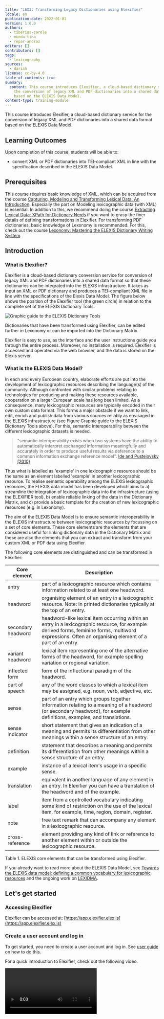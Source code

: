 ```yaml
---
title: "LEX3: Transforming Legacy Dictionaries using Elexifier"
locale: en
publication-date: 2022-01-01
version: 1.0.0
authors:
  - tiberius-carole
  - munda-tina
  - repar-andraz
editors: []
contributors: []
tags:
  - lexicography
sources:
  - dariah
license: cc-by-4.0
table-of-contents: true
summary:
  content: This course introduces Elexifier, a cloud-based dictionary service for
    the conversion of legacy XML and PDF dictionaries into a shared data format
    based on the ELEXIS Data Model.
content-type: training-module
---
```

This course introduces Elexifier, a cloud-based dictionary service for the conversion of legacy XML and PDF dictionaries into a shared data format based on the ELEXIS Data Model.

## Learning Outcomes

Upon completion of this course, students will be able to:

* convert XML or PDF dictionaries into TEI-compliant XML in line with the specification described in the ELEXIS Data Model.

## Prerequisites

This course requires basic knowledge of XML, which can be acquired from the course [Capturing, Modeling and Transforming Lexical Data: An Introduction](/id/3yV0rXgfTgBFa3jXHm1HX). Especially the part on Modeling lexicographic data (with XML) is essential. In addition to this, we recommend doing the course [Extracting Lexical Data: XPath for Dictionary Nerds](/id/XUDsnt3PCB0WTEr-6EM7w) if you want to grasp the finer details of defining transformations in Elexifier. For transforming PDF dictionaries, basic knowledge of Lexonomy is recommended. For this, check out the course [Lexonomy: Mastering the ELEXIS Dictionary Writing System](/id/Qm_2SzS_rGB-Py9YTCHYm).

## Introduction

### What is Elexifier?

Elexifier is a cloud-based dictionary conversion service for conversion of legacy XML and PDF dictionaries into a shared data format so that these dictionaries can be integrated into the ELEXIS infrastructure. It takes as input an XML or PDF dictionary and produces a TEI-compliant XML file in line with the specifications of the Elexis Data Model. The figure below shows the position of the Elexifier tool (the green circle) in relation to the complete set of the ELEXIS Dictionary Tools.

![Graphic guide to the ELEXIS Dictionary Tools](images/elexis_dictionary_tools.png "Graphic guide to the ELEXIS Dictionary Tools")

Dictionaries that have been transformed using Elexifier, can be edited further in Lexonomy or can be imported into the Dictionary Matrix.

Elexifier is easy to use, as the interface and the user instructions guide you through the entire process. Moreover, no installation is required. Elexifier is accessed and operated via the web browser, and the data is stored on the Elexis server.

### What is the ELEXIS Data Model?

In each and every European country, elaborate efforts are put into the development of lexicographic resources describing the language(s) of the community. Although confronted with similar problems relating to technologies for producing and making these resources available, cooperation on a larger European scale has long been limited. As a consequence, many lexicographic resources are typically encoded in their own custom data format. This forms a major obstacle if we want to link, edit, enrich and publish data from various sources reliably as envisaged in the ELEXIS infrastructure (see Figure Graphic guide to the ELEXIS Dictionary Tools above). For this, semantic interoperability between the different lexicographic datasets is needed.

> "semantic interoperability exists when two systems have the ability to automatically interpret exchanged information meaningfully and accurately in order to produce useful results via deference to a common information exchange reference model".  [Ide and Pustejovsky (2010)](http://www.cs.vassar.edu/~ide/papers/ICGL10.pdf)

Thus what is labelled as 'example' in one lexicographic resource should be the same as an element labelled 'example' in another lexicographic resource. To realise semantic operability among the ELEXIS lexicographic resources, the ELEXIS data model has been developed which aims to a) streamline the integration of lexicographic data into the infrastructure (using the ELEXIFIER tool), b) enable reliable linking of the data in the Dictionary Matrix, and c) provide a basic template for the creation of new lexicographic resources (e.g. in Lexonomy).

The aim of the ELEXIS Data Model is to ensure semantic interoperability in the ELEXIS infrastructure between lexicographic resources by focussing on a set of core elements. These core elements are the elements that are considered useful for linking dictionary data in the Dictionary Matrix and these are also the elements that you can extract and transform from your custom XML or PDF data using Elexifier.

The following core elements are distinguished and can be transformed in Elexifier:

| Core element       | Description                                                                                                                                                                                            |
| ------------------ | ------------------------------------------------------------------------------------------------------------------------------------------------------------------------------------------------------ |
| entry              | part of a lexicographic resource which contains information related to at least one headword.                                                                                                          |
| headword           | organising element of an entry in a lexicographic resource. Note: In printed dictionaries typically at the top of an entry.                                                                            |
| secondary headword | headword-like lexical item occurring within an entry in a lexicographic resource, for example derived forms, feminine forms, multiword expressions. Often an organising element of a part of an entry. |
| variant headword   | lexical item representing one of the alternative forms of the headword, for example spelling variation or regional variation.                                                                          |
| inflected form     | form of the inflectional paradigm of the headword.                                                                                                                                                     |
| part of speech     | any of the word classes to which a lexical item may be assigned, e.g. noun, verb, adjective, etc.                                                                                                      |
| sense              | part of an entry which groups together information relating to a meaning of a headword (or secondary headword), for example definitions, examples, and translations.                                   |
| sense indicator    | short statement that gives an indication of a meaning and permits its differentiation from other meanings within a sense structure of an entry.                                                        |
| definition         | statement that describes a meaning and permits its differentiation from other meanings within a sense structure of an entry.                                                                           |
| example            | instance of a lexical item's usage in a specific sense.                                                                                                                                                |
| translation        | equivalent in another language of any element in an entry. In Elexifier you can have a translation of the headword and of the example.                                                                 |
| label              | item from a controlled vocabulary indicating some kind of restriction on the use of the lexical item, for example, time, region, domain, register.                                                     |
| note               | free text remark that can accompany any element in a lexicographic resource.                                                                                                                           |
| cross-reference    | element providing any kind of link or reference to another element within or outside the lexicographic resource.                                                                                       |

Table 1. ELEXIS core elements that can be transformed using Elexifier.

If you already want to read more about the ELEXIS Data Model, see [Towards the ELEXIS data model: defining a common vocabulary for lexicographic resources](https://elex.link/elex2021/wp-content/uploads/2021/08/eLex_2021_03_pp56-77.pdf) and the ongoing work on [LEXIDMA](https://www.oasis-open.org/committees/tc_home.php?wg_abbrev=lexidma).

## Let's get started

### Accessing Elexifier

Elexifier can be accessed at: [https://app.elexifier.elex.is](https://app.elexifier.elex.is)

### Create a user account and log in

To get started, you need to create a user account and log in. See [user guide](https://elexifier.elex.is/help/) on how to do this.

For a quick introduction to Elexifier, check out the following video.

<Video provider="youtube" id="kqYLWdGR_Qo" />

### Transforming an XML dictionary

In the custom XML scenario, XPath formalisms are used for identifying the core elements in the original dictionary data and transforming these to a TEI-compliant format. All information contained in the original dictionary is kept, and only the core elements are transformed into the shared format. The supported core elements are the same as those defined in the ELEXIS common vocabulary (see above in the section on the ELEXIS Data Model).

See the [user guide](https://elexifier.elex.is/help/#XMLtransformation) for detailed instructions on how to use the XML transformation.

### Transforming a PDF dictionary

In the PDF scenario a more complex process is needed. The PDF is first transformed in a flat structure using a pdf2xml conversion script (based on [https://github.com/kermitt2/pdf2xml](https://github.com/kermitt2/pdf2xml)). Then, a chunk of the resulting XML file is sent to [Lexonomy](https://lexonomy.elex.is/)  ([Měchura 2017](https://www.lexonomy.eu/docs/elex2017.pdf)), the online dictionary editing tool for manual annotation. Approximately 4 pages need to be annotated.  The annotated text is then used as the training material for machine learning algorithms that produce the entire dictionary converted to TEI-compliant format.

See the [user guide](https://elexifier.elex.is/help/#PDFtransformation) for detailed instructions on how to use the PDF transformation.

## Hands-on exercise: Transforming an XML dictionary with Elexifier

In this exercise you are going to transform a Sample Dictionary encoded in custom XML using Elexifier so that the dictionary can be integrated in the ELEXIS infrastructure.

The Sample Dictionary is an extract from the GLOBAL French Portuguese Dictionary © K Dictionaried Ltd. It contains two entries ('boire' and 'café') and can be found [here](https://github.com/elexis-eu/elexifier/blob/master/docs/examples/ElexifierSampleDictionary-v2-input.xml).

### Check out the XML of the Sample Dictionary

First, have a look at the input XML and see if you understand its structure. An extract of the XML of the entry for café 'coffee' is given below.

![](images/oq-xn-bud-dywul9j-pv-q-jd-e-gz-jup9xh-qn-zzmank-q-mty-kyg-dmg-rq-oi-77g-v-sc-bh-tp7-spy-lg-f7-qm91qvf9-igjawu-z-kf-x0-w-rc-rgwu1-zj-in-mjn-zp-q0n-g9-rfzg-gud-f-xc-x-snm-8maw-nu-mb-l-nxnw-efw.png)

Figure: Extract from GLOBAL French Portuguese Dictionary © K Dictionaries Ltd

<Quiz>
  <Quiz.Card>
    <Quiz.MultipleChoice>
      <Quiz.Question>
        See if you can identify in this extract the name of the XML tag that is used for the entry element.
      </Quiz.Question>

      <Quiz.MultipleChoice.Option>
        EntryCtn
      </Quiz.MultipleChoice.Option>

      <Quiz.MultipleChoice.Option isCorrect>
        Entry
      </Quiz.MultipleChoice.Option>

      <Quiz.MultipleChoice.Option>
        DictionaryEntry
      </Quiz.MultipleChoice.Option>
    </Quiz.MultipleChoice>
  </Quiz.Card>
</Quiz>

### Transform the Sample Dictionary using Elexifier

Now we are going to transform the data using Elexifier.  What do you need to do?

#### 1. Login to Elexifier

To login to Elexifier, go to: [https://elexifier.elex.is/](https://elexifier.elex.is/)

#### 2. Import the Sample Dictionary file into Elexifier

How to import a file into Elexifier?

* Select the xml icon on the left-hand side of the screen and click "upload a dictionary"
* choose the file you want to upload and complete the template.

![](images/r-s3-q-ypepx-g9e-jj-ak-ur-cy-d7-6-eg-nu-z-cm-fvn-m40h-iiw3bmj-lkb-q-fe-p7k-q-jecgcwc-rb-4-mc-yj-ah-br6l63t3-fv3-qmsfdn-zlvft-qq-uu-u5a-k-kz-ur-ekz-tu0gt7v-h-xwzsr-mz-u-yg-ge-uf-nm-n-ii-ahq-e2-n-ag.png)

What do you need to fill in?

**TITLE**  the name of the dictionary that you uploaded

**ACRONYM** the acronym of the dictionary

**PUBLISHER** if you know who published the dictionary you should type the name of the publisher here.

Only the acronym is obligatory as it is used to create unique identifiers for different elements in the transformation.

Under **CREATE A TRANSFORMATION** you need to complete the values for:

**ENTRY ELEMENT** This is the name of the XML tag that contains the entries in the dictionary that you are uploading

**HEADWORD ELEMENT** This is the name of the XML tag that contains the headwords in the dictionary that you are uploading

**TRANSFORMATION NAME** The name of your transformation, e.g. the name of the dictionary, e.g. SampleTransformation-v1

> Note: You should have already identified these elements in the original XML when you had a detailed look at the XML structure of the entry for 'coffee'.

Your data is uploaded and on the screen you will see two panes one above the other. The top one contains the original imported XML file and the bottom one shows a preview of the transformed data.

![](images/xr-y7-x6oszqc1-ifp-w-tt8uk9-bru-hqhq-g-cq-wr-4-ic-kw-prvf-cj-zkqu-x9t1jx-s-lk-rt-tc-av-kiovi-4i-i9zv-l-qhjqub-h1-fobqjpefk-2k-jpwjo81g-a1n-u08f-vu-i-nzi-5ppo-pl-awxtz2c6-d-pe-gj-d-uw-q2-wv-a.png)

As you can see in the bottom pane on your screen, the entry and headword elements have already been transformed to the TEI Lex-0 format, i.e.

```
<entry>
  <form type="lemma">
     <orth>boire</orth>
  </form>
</entry>
```

All the elements which have not yet been transformed, are encoded in between **dictScrap** and **seg** tags. You can gradually edit your transformation, as we will show in the next section.

> **dictScrap & seg**
>
> dictScrap and seg are TEI elements that are used to enclose elements of the original dictionaries which do not have a defined transformation mapping. In other words, if you do not define a transformation mapping for an element of the original dictionary, it will be transformed into a dictScrap or seg element.
>
> You can learn more about TEI Lex-0 in the course [Modelling Dictionaries in TEI Lex-0](/id/en5qQnz7D4o0SHU33KqiS).

#### 3. Define the transformation

We are now going to define a complete transformation of the Sample Dictionary, transforming as many elements in the input as possible.

To edit your transformation, you need to click edit.

![](images/xr-20-cqp-m-py8-lm1u-irbp8-t-so3c-j-hi-co0-b8b1-w2wpt4p-e-dc-syy4-hbuzxmwh-yi-k-hz-x3c-db-9-i0-tgav-izg-avnc-ur-qb-rl-x-rz-tohec9-rjzq-nl-hm01pe3-rrvgi-1r-a2-sof-66-s-ku-fcf-vmuwu5-noc8bs-ag.png)

The transformation already contains three elements, i.e. entry, headword and sense.

![](images/6ezu-t0-it-gy-5y7vg-lg9u-jd-ze-8-dm-mlr-e-rl-npa-k1-ep-mgqa-66-sw8tgc-a-x-vmt-9-qb68e-ld-j-bl2zm-np-in-oo4-ieg-a0-jcc-c-ev-z-og-k-fgsb-wn-sd-hg-ef-ryeslqpnq-hk-k-eo-b8sy-kkz-t-ltc-ujrcpa-pmiw.png)

> Note: It is recommended to add the language of the headwords in your dictionary to the entry element.

The first two elements were already specified when uploading the XML file; sense is given a 'dummy' value by default. You need to define it and set it to the name of the XML tag which contains the sense information in the input.

![](images/dw-xzv-hu-e0-b5b-ef-jo-zt-xy-yp-su-xd-yfsh-du-sep-xm-yd-f-jgktcxn9rww-oos-ak-arc-wbt-4cwj-hi-wmj61-ifd-1-oo-2w-ig-4-z-sq-yd-2-zs-y330-fj-sk-9nqqt-r-q-ovv-2-b-lg-oc-hzmnzfeki84-oo-oxb-yg-dl2w-r4g.png)

![](images/zfo-17og-e-mu-zkp-a-gp-npr-ka-2-g0-ol-bx-h27781bw-xp4g-kfg-tx5-ed-xp5-a9k-cm-bs46-ul-sfc3ezenjgqfmz-co-um-xd-sp-qu9-z-tbv-ehy1-rd-u-y-ywtr-o-ba2doo6i-c9-teq-6s-m-lwz1-a-sxq8-fo-de-1h-c9-ihl-01g.png)

You can now start identifying the other elements in the data using simple XPATH expressions, selecting an element with a specific name and if needed the path to the element.

> Note: You can learn more about XPATH in the course [Extracting Lexical Data: XPath for Dictionary Nerds](/id/XUDsnt3PCB0WTEr-6EM7w)

To add an element, click on "ADD CORE ELEMENT" and add for instance "DEFINITION" and specify the element that contains the definition element in the input.

![](images/om-hv1-o-dtgu9v-b3-o92-emzsc-0-bls2tvom-pr-8ktm-wjinm-seiw-1-o-eq-k-xa-t-ojz4ae-i3-q-gg-p1st-tj-ll-qv5-k-eln-cf-ma-b-ama5d-y-yj-fq-ey-m-rw-gwa0-ys-8r67f2-yn-qg-j73-tooq-pvb-h6a-sn-e-wb-y4p-qy-sp-yq5-vg.png)

After you have done this, you can click on Update. In the bottom pane, you can inspect the result of the current version of the transformation. Note that at the top of this pane you have the option to strip off namespaces and dictScrap elements.

> Namespaces:
>
> Elexifier can encode original dictionary information in a dedicated namespace. Assume that in a German dictionary the headword is encoded in a tag called **Stichwort**. Elexifier encodes this original tagname in a dedicated namespace in the transformed file. By using the Strip namespaces checkbox, you can remove these elements resulting in a clean TEI Lex-0 file.
>
> dictScrap:
>
> The Strip dictScrap checkbox removes all elements that do not have a defined mapping (and are therefore transformed into either dictScrap or seg element) which makes it easier for the users to see what was transformed.

Ticking these boxes will make your output more understandable.

![](images/4l-6oh7-gsl-vh-ylc-se1-hxir-dsh-u-pxidic-1-z-zhil-rqr-88y-n-wlk-y2qhq-nbq-j2rl-ym49k-rh-vk9-z0268-i-dui7n0f72sts-pe-mx-q-ox-ct-ma-ap-wnx-17-o2-zyzdmx-mb-md-lo-ik9zm0uhi-kugq-a-zf9t-pd-1w.png)

So far so good. Let's now look at "PART OF SPEECH".

Transforming the Part of Speech tag is a little more difficult in our Sample Dictionary as the part of speech value is stored in an attribute of the PartOfSpeech tag.![](images/l38p-qr-wa-zzn7jatj0-jomme-x-r2b7-c-cw8-ev-24-x2-w-zuc97-h-jb-vd-blpol-j-hn-z-qd-k-lp-mj-nn-9nav-0-re-4d-rr-p9-qqa-xo-u-owu-gpxq2-gu-kp-0e-v-sh-mte-vzc-e-p5q-j-x5-mei-op3nd-bs5-c9-wgo-kgz-gkg.png)To transform the Part of Speech, you first need to specify the tag name, i.e. PartOfSpeech and then you need to select the value of the attribute. You do this by selecting the option 'attribute value' from the dropdown menu.

![](images/y-uk-fwtu9lrx9jhk-j-jgw-n-qan62-go-cemv-oye-a9f-qr9s-rx-5uwd0fy-nm-od-tl-b4xy-mv-ass-ev-wgtjmvj-ku649skkw-b0t-tutbu-pi-2-mb-z-sd6b-htgl-tf714a-u-rth-tz-um6o-rom-rxgj-ov4g-g2kei-lfi-4-q.png)

In the box behind ATTRIBUTE VALUE, you can then type the name of the attribute that contains the content you want to extract, e.g. value in this case.

![](images/hwhs0-s5-wapljn-jl-ob-tb8-x-zj-co-to-uyfkol-1y9p-wp-c6ufmq50a-hop-yw-yie-pe-cmr-ey-ss-pyo-5e-gjh-q-crt-nm-wx-k-pf-ce-n-p-fsutwn-0y-zjky-9ed-s-jy9-x0d-pw-zigowse-wt-sk-gfirsq-kgmihfn-a-np-lw.png)

##### Mapping POS labels to Universal Dependencies

Under PART OF SPEECH you also have the option to map the Part of Speech label occurring in the XML file with the tags from [Universal Dependencies](https://universaldependencies.org/u/pos/index.html). It is recommended that you do this as this will make it easier to link your data more reliably to other lexicographic resources in the ELEXIS infrastructure. In our Sample Dictionary, the Part of Speech labels that are used are already compatible with Universal Dependencies.

![](images/fp-wb2-iws-qhgw-r-t-at-yop2s-f4bs-lu-rb-sig-qq-je-ix-p-fj-azv-4tk-l-ih-nfm5-wr-gy-yv-ghr-r-cdbj7zh-iq-g-iu-3-qovbl9z4388n-e9-dw-vl-7-nm-bm-04-5s4-q-zw3a-ioy-8-c5j-ph-hc3rz1-p7-kd-tu-oi-a-yh-wi-a.png)

Try to add the following core elements to your transformation:

* Sense indicator
* Headword Translation
* Example
* Example Translation

> Note: It is recommended to add language to Headword Translation and Example Translation.

![](images/mzqa-zi-qb-8-oqiy-r-sfol-b-jf-b-jp-k-ul-nze-1xte-d39-ud-tylp-nl-mjga-rl-tp-5-ax-ay-uo77-ekn-jndirha5b33-e-km4m0-gv-bplia-japje-hi-m-al1f8uwiz-fii-sb-npy-srfv91-v42j-m8cc-ks-ma-vz-nb-o9-ol-wk-r38-q.png)

If your dictionary contains an example translation you want it to occur inside the example tag in your output. You do this by adding ADOPT SELECTOR in the **example** element.

![](images/er-a-tr63-pti-co-d1z-hu-y-4b-mir-n-le-qdt-net-hd5-iqzu-cjc-g-t-ij-zc3-hy-kd-nnvccf-ddemky-t-dby-r-zb-yc-8j-v4-ky-900-b9-i-sf-s-me-hd-mm-wtn9v-a7c-df-jk-l-jya3e-n0-kx-q7f-wb-fa-9-hf-pfay-r1k-yez-x9-v4w.png)

You then set the path to the example translation element.

![](images/f-dn-p-bj-lk-pfpa-8-hjdl-a-wy0238-uqu-je3-ey-j-ny-gx-tps-gxy-d-qf9c-d7-qa-xr-m-20-o-ig-gm-1-ovw-m5-qe-zko-v-fa2i-h5-tkogfumw-br-6o23u7-ayt-e-qi-mc-uf-tdb-pn-xq-l-ph-l-dj-r-vyza-z71ltld7s-eh-hl-a-qrk-za.png)

What this expression does is ask the algorithm to move one level up, to find all Translation elements, and to move them within the **example** element. In the preview pane, you will the changed position of the example translation. after you have updated your transformation.

## Export the data for later use

Once you are done with the transformation, you can download the data for later use, by clicking on "Download". You need to close the transformation editing pane, by clicking on the name of your dictionary on the left-hand side. Then the Download option will appear again.

![](images/b-i-sr-49-3m6-o1-93u-ou8-sm60-pu9-x64l-vv-qjy86-s-liqq-55-z-jx-rv-k7-i7y-yr-5yv-z-kw-x71cr70-np-zd-zbs-bvo-fh-m-xt-3-tp-eu-d-frr-sv-o-nyd8p-kn-4jn-j6-k9-w-gg-ccdce-lc9j-g4y-w2-s-oc-jhy-vp-dw-gfg.png)

You can then choose to download with or without namespaces.

![](images/k-xw1mzany-c-uj-ts-ley1-s5-ohf6-ob-ty-2g8y4apo-m-kok-dlh3-wr-vnv-y-lz-z4-gn-hmu-6-jc-vf3cc-aay-f7hikfm-q7p-b-eo-usz-c-atk3tj-spcp7-m2-hl4-v094k3-iz-3r-kk-jqt8-mxwm-okq-n5p-p-t7m-ych-q.png)

A download without namespaces of the transformed data that we prepared for these two entries can be found [here](https://github.com/elexis-eu/elexifier/blob/master/docs/examples/ElexifierSampleDictionary-v2-SampleTransformation-v2-full_without-nmspcs-output.xml).

For more help on Elexifier, click on Help: [https://elexifier.elex.is/help/](https://elexifier.elex.is/help/)

## Next steps

Lexonomy is a cloud-based, open-source platform for writing and publishing dictionaries. In the course [Lexonomy: Mastering the ELEXIS Dictionary Writing System](/id/Qm_2SzS_rGB-Py9YTCHYm) you learn how to use Lexonomy.

You may be also interested in checking out [Deliverable 1.4 ELEXIS Conversion Tools](https://elex.is/wp-content/uploads/2021/05/ELEXIS_D1_4_ELEXIS_Conversion_Tools.pdf) The appendix of this deliverable contains examples from dictionaries from ELEXIS partners, showing the input format together with the transformed output from Elexifier.

